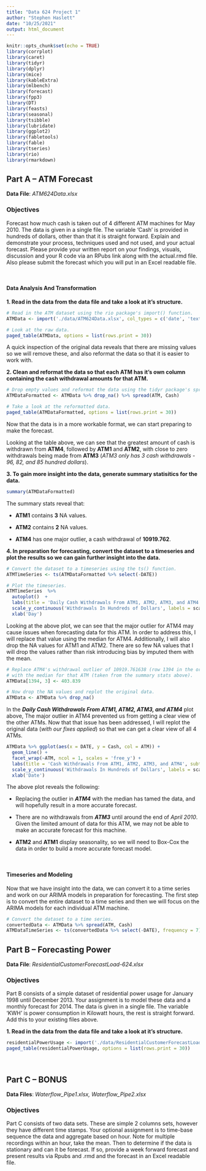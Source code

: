 ```yaml
---
title: "Data 624 Project 1"
author: "Stephen Haslett"
date: "10/25/2021"
output: html_document
---
```


```r
knitr::opts_chunk$set(echo = TRUE)
library(corrplot)
library(caret)
library(tidyr)
library(dplyr)
library(mice)
library(kableExtra)
library(mlbench)
library(forecast)
library(fpp3)
library(DT)
library(feasts)
library(seasonal)
library(tsibble)
library(lubridate)
library(ggplot2)
library(fabletools)
library(fable)
library(tseries)
library(rio)
library(rmarkdown)
```

## Part A – ATM Forecast

**Data File**: _ATM624Data.xlsx_

### Objectives
Forecast how much cash is taken out of 4 different ATM machines for May 2010. The data is given in a single file. The variable ‘Cash’ is provided in hundreds of dollars, other than that it is straight forward. Explain and demonstrate your process, techniques used and not used, and your actual forecast. Please provide your written report on your findings, visuals, discussion and your R code via an RPubs link along with the actual.rmd file. Also please submit the forecast which you will put in an Excel readable file.

\ 

#### Data Analysis And Transformation
**1. Read in the data from the data file and take a look at it's structure.**
```r
# Read in the ATM dataset using the rio package's import() function.
ATMData <- import('./data/ATM624Data.xlsx', col_types = c('date', 'text', 'numeric'))

# Look at the raw data.
paged_table(ATMData, options = list(rows.print = 30))
```

A quick inspection of the original data reveals that there are missing values so we will remove these, and also reformat the data so that it is easier to work with.

**2. Clean and reformat the data so that each ATM has it's own column containing the cash withdrawal amounts for that ATM.**
```r
# Drop empty values and reformat the data using the tidyr package's spread() function.
ATMDataFormatted <- ATMData %>% drop_na() %>% spread(ATM, Cash)

# Take a look at the reformatted data.
paged_table(ATMDataFormatted, options = list(rows.print = 30))
```

Now that the data is in a more workable format, we can start preparing to make the forecast.

Looking at the table above, we can see that the greatest amount of cash is withdrawn from **ATM4**, followed by **ATM1** and **ATM2**, with close to zero withdrawals being made from **ATM3** (_ATM3 only has 3 cash withdrawals - 96, 82, and 85 hundred dollars_).

**3. To gain more insight into the data, generate summary statisitics for the data.**
```r
summary(ATMDataFormatted)
```

The summary stats reveal that:

- **ATM1** contains **3** NA values.

- **ATM2** contains **2** NA values.

- **ATM4** has one major outlier, a cash withdrawal of **10919.762**. 


**4. In preparation for forecasting, convert the dataset to a timeseries and plot the results so we can gain further insight into the data.**
```r
# Convert the dataset to a timeseries using the ts() function.
ATMTimeSeries <- ts(ATMDataFormatted %>% select(-DATE))

# Plot the timeseries.
ATMTimeSeries  %>%
  autoplot()  +
  labs(title = 'Daily Cash Withdrawals From ATM1, ATM2, ATM3, and ATM4') +
  scale_y_continuous('Withdrawals In Hundreds of Dollars', labels = scales::dollar_format(scale = 0.1, suffix = 'K')) +
  xlab('Day')
```

Looking at the above plot, we can see that the major outlier for ATM4 may cause issues when forecasting data for this ATM. In order to address this, I will replace that value using the median for ATM4. Additionally, I will also drop the NA values for ATM1 and ATM2. There are so few NA values that I will drop the values rather than risk introducing bias by imputed them with the mean.

```r
# Replace ATM4's withdrawal outlier of 10919.761638 (row 1394 in the orginal dataset)
# with the median for that ATM (taken from the summary stats above).
ATMData[1394, 3] <- 403.839

# Now drop the NA values and replot the original data.
ATMData <- ATMData %>% drop_na()
```

In the **_Daily Cash Withdrawals From ATM1, ATM2, ATM3, and ATM4_** plot above, The major outlier in ATM4 prevented us from getting a clear view of the other ATMs. Now that that issue has been addressed, I will replot the original data (_with our fixes applied_) so that we can get a clear view of all 4 ATMs.

```r
ATMData %>% ggplot(aes(x = DATE, y = Cash, col = ATM)) +
  geom_line() +
  facet_wrap(~ATM, ncol = 1, scales = 'free_y') +
  labs(title = 'Cash Withdrawals From ATM1, ATM2, ATM3, and ATM4', subtitle = 'May 2009 through April 2010') +
  scale_y_continuous('Withdrawals In Hundreds of Dollars', labels = scales::dollar_format(scale = 0.1, suffix = 'K')) +
  xlab('Date') 
```

The above plot reveals the following:

- Replacing the outlier in **_ATM4_** with the median has tamed the data, and will hopefully result in a more accurate forecast.

- There are no withdrawals from **_ATM3_** until around the end of _April 2010_. Given the limited amount of data for this ATM, we may not be able to make an accurate forecast for this machine.

- **ATM2** and **ATM1** display seasonality, so we will need to Box-Cox the data in order to build a more accurate forecast model. 

\ 

#### Timeseries and Modeling
Now that we have insight into the data, we can convert it to a time series and work on our ARIMA models in preparation for forecasting. The first step is to convert the entire dataset to a time series and then we will focus on the ARIMA models for each individual ATM machine.

```r
# Convert the dataset to a time series.
convertedData <- ATMData %>% spread(ATM, Cash)
ATMDataTimeSeries <- ts(convertedData %>% select(-DATE), frequency = 7)
```



## Part B – Forecasting Power

**Data File**: _ResidentialCustomerForecastLoad-624.xlsx_

### Objectives
Part B consists of a simple dataset of residential power usage for January 1998 until December 2013. Your assignment is to model these data and a monthly forecast for 2014. The data is given in a single file. The variable ‘KWH’ is power consumption in Kilowatt hours, the rest is straight forward. Add this to your existing files above. 

**1. Read in the data from the data file and take a look at it's structure.**
```r
residentialPowerUsage <- import('./data/ResidentialCustomerForecastLoad-624.xlsx')
paged_table(residentialPowerUsage, options = list(rows.print = 30))
```

\ 

## Part C – BONUS

**Data Files**: _Waterflow_Pipe1.xlsx, Waterflow_Pipe2.xlsx_

### Objectives
Part C consists of two data sets. These are simple 2 columns sets, however they have different time stamps. Your optional assignment is to time-base sequence the data and aggregate based on hour. Note for multiple recordings within an hour, take the mean. Then to determine if the data is stationary and can it be forecast. If so, provide a week forward forecast and present results via Rpubs and .rmd and the forecast in an Excel readable file.

```r
```